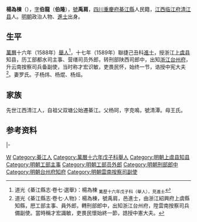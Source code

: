 {{Otheruses|other=名为杨伯龙的其他人物|杨伯龙}}

'''楊為棟'''（{{bd|16世紀||17世紀}}），[[表字|字]]'''伯龍'''（'''伯隆'''），[[號|號]]'''禹肩'''，[[四川等處承宣布政使司|四川]][[重慶府|重慶府]][[綦江縣|綦江縣]]人民籍，[[江西等處承宣布政使司|江西]][[临江府|临江府]][[清江县|清江县]]人。[[明朝|明朝]]政治人物、[[進士|進士]]出身。

== 生平 ==
[[萬曆|萬曆]]十六年（1588年）[[舉人|舉人]]<ref>道光《綦江縣志·卷七·選舉》：楊為棟 <sub>萬歷十六年戊子科（舉人），見進士</sub></ref>，十七年（1589年）聯捷己丑科[[進士|進士]]，授浙江[[上虞县|上虞县]]知县，历工部都水司主事、营缮司员外郎，转刑部陕西司郎中，出知[[浙江|浙江]][[台州府|台州府]]，升云南按察司兵备副使，当时称才宏识敏，吏畏民怀，始终一节，诰授中宪大夫<ref>道光《綦江縣志·卷七·人物》：楊為棟，號禹肩，邑進士，由浙江紹興府上虞縣知縣，厯工部主事、員外郎，轉刑部郎中，出知浙江台州府，陞雲南按察司兵備副使。當時稱才宏識敏，吏畏民懷始終一節，誥授中憲大夫。</ref>。妻罗氏。子杨炜、杨焜、杨烜。

== 家族 ==
先世江西清江人，自祖父双塘公始遷綦江。父杨珂，字克鳴，號清潭。母王氏。

== 参考资料 ==
{{reflist}}

{{start box}}
{{s-off}}
{{s-before|[[蔡淑逵|蔡淑逵]]}}
{{s-title|明朝上虞縣知縣|1589年－1596年}}
{{s-after|黃某<br>{{small|（署）}}}}
|-
{{s-before|[[王孫熙|王孫熙]]}}
{{s-title|明朝台州府知府|1613年－1614年}}
{{s-after|[[陸元禎|陸元禎]]}}
{{end box}}

{{萬曆十七年己丑科殿試金榜}}

{{Authority control}}

{{DEFAULTSORT:Yang杨}}
[[Category:杨姓|W]]
[[Category:綦江人|Category:綦江人]]
[[Category:萬曆十六年戊子科舉人|Category:萬曆十六年戊子科舉人]]
[[Category:明朝上虞县知县|Category:明朝上虞县知县]]
[[Category:明朝工部主事|Category:明朝工部主事]]
[[Category:明朝工部员外郎|Category:明朝工部员外郎]]
[[Category:明朝刑部郎中|Category:明朝刑部郎中]]
[[Category:明朝台州府知府|Category:明朝台州府知府]]
[[Category:明朝雲南按察司副使|Category:明朝雲南按察司副使]]


{{明朝人物小作品}}